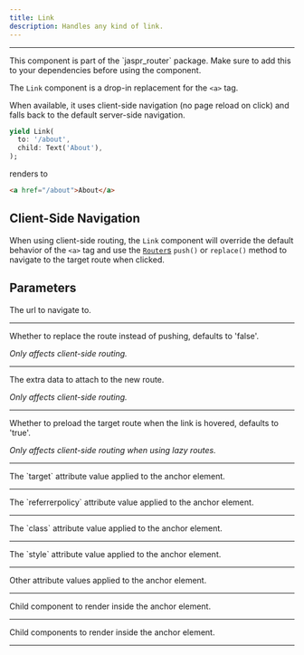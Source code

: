 ```yaml
---
title: Link
description: Handles any kind of link.
---
```


---

<Info>
This component is part of the `jaspr_router` package. Make sure to add this to your dependencies
before using the component.
</Info>

The `Link` component is a drop-in replacement for the `<a>` tag.

When available, it uses client-side navigation (no page reload on click) and falls back to the default
server-side navigation.

```dart
yield Link(
  to: '/about',
  child: Text('About'),
);
```

renders to

```html
<a href="/about">About</a>
```

## Client-Side Navigation

When using client-side routing, the `Link` component will override the default behavior of the `<a>`
tag and use the [`Router`s](/api/components/router) `push()` or `replace()` method to navigate to the target route when clicked.

## Parameters

<Property name="to" type="String" required>
  The url to navigate to.
</Property>

---

<Property name="replace" type="bool" optional>
  Whether to replace the route instead of pushing, defaults to 'false'. 
  
  *Only affects client-side routing.*
</Property>

---

<Property name="extra" type="Object" optional>
  The extra data to attach to the new route. 
  
  *Only affects client-side routing.*
</Property>

---

<Property name="preload" type="bool" optional>
  Whether to preload the target route when the link is hovered, defaults to 'true'. 
  
  *Only affects client-side routing when using lazy routes.*
</Property>

---

<Property name="target" type="Target?" optional>
  The `target` attribute value applied to the anchor element.
</Property>

---

<Property name="referrer" type="ReferrerPolicy?" optional>
  The `referrerpolicy` attribute value applied to the anchor element.
</Property>

---

<Property name="classes" type="String?" optional>
  The `class` attribute value applied to the anchor element.
</Property>

---

<Property name="styles" type="Styles?" optional>
  The `style` attribute value applied to the anchor element.
</Property>

---

<Property name="attributes" type="Map<String, String>?" optional>
  Other attribute values applied to the anchor element.
</Property>

---

<Property name="child" type="Component?" optional>
  Child component to render inside the anchor element.
</Property>

---

<Property name="children" type="List<Component>?" optional>
  Child components to render inside the anchor element.
</Property>

---